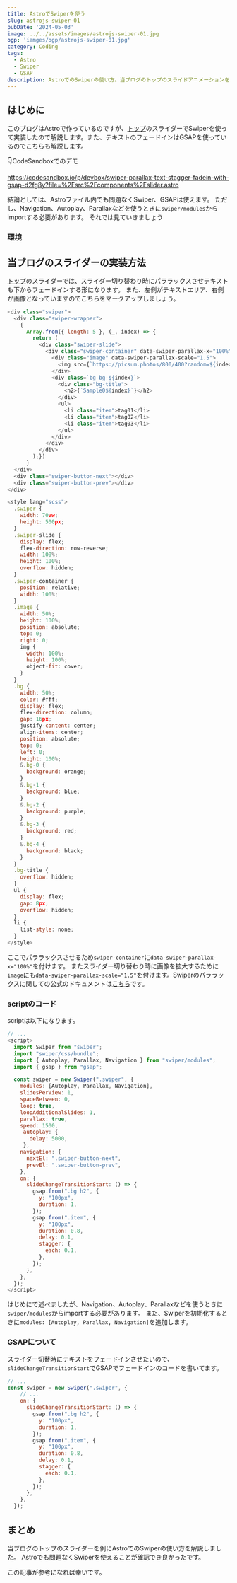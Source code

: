 ```yaml
---
title: AstroでSwiperを使う
slug: astrojs-swiper-01
pubDate: '2024-05-03'
image: ../../assets/images/astrojs-swiper-01.jpg
ogp: 'iamges/ogp/astrojs-swiper-01.jpg'
category: Coding
tags:
  - Astro
  - Swiper
  - GSAP
description: AstroでのSwiperの使い方。当ブログのトップのスライドアニメーションを解説します。
---
```


## はじめに

このブログはAstroで作っているのですが、[トップ](https://hypb.dev)のスライダーでSwiperを使って実装したので解説します。また、テキストのフェードインはGSAPを使っているのでこちらも解説します。

👇CodeSandboxでのデモ

https://codesandbox.io/p/devbox/swiper-parallax-text-stagger-fadein-with-gsap-d2fg8y?file=%2Fsrc%2Fcomponents%2Fslider.astro

結論としては、Astroファイル内でも問題なくSwiper、GSAPは使えます。
ただし、Navigation、Autoplay、Parallaxなどを使うときに`swiper/modules`からimportする必要があります。
それでは見ていきましょう

### 環境

<Note
  text="<ul>
          <li>Astro: 4.5.15</li>
          <li>Swiper: 11.1.1</li>
          <li>GSAP: 3.12.5</li>
          </ul>"/>

## 当ブログのスライダーの実装方法

[トップ](https://hypb.dev)のスライダーでは、スライダー切り替わり時にパララックスさせテキストも下からフェードインする形になります。
また、左側がテキストエリア、右側が画像となっていますのでこちらをマークアップしましょう。

```js title="slider.astro"
<div class="swiper">
  <div class="swiper-wrapper">
    {
      Array.from({ length: 5 }, (_, index) => {
        return (
          <div class="swiper-slide">
            <div class="swiper-container" data-swiper-parallax-x="100%">
              <div class="image" data-swiper-parallax-scale="1.5">
                <img src={`https://picsum.photos/800/400?random=${index}`} alt="" />
              </div>
              <div class=`bg bg-${index}`>
                <div class="bg-title">
                  <h2>{`Sample0${index}`}</h2>
                </div>
                <ul>
                  <li class="item">tag01</li>
                  <li class="item">tag02</li>
                  <li class="item">tag03</li>
                </ul>
              </div>
            </div>
          </div>
        );})
      }
  </div>
  <div class="swiper-button-next"></div>
  <div class="swiper-button-prev"></div>
</div>

<style lang="scss">
  .swiper {
    width: 70vw;
    height: 500px;
  }
  .swiper-slide {
    display: flex;
    flex-direction: row-reverse;
    width: 100%;
    height: 100%;
    overflow: hidden;
  }
  .swiper-container {
    position: relative;
    width: 100%;
  }
  .image {
    width: 50%;
    height: 100%;
    position: absolute;
    top: 0;
    right: 0;
    img {
      width: 100%;
      height: 100%;
      object-fit: cover;
    }
  }
  .bg {
    width: 50%;
    color: #fff;
    display: flex;
    flex-direction: column;
    gap: 16px;
    justify-content: center;
    align-items: center;
    position: absolute;
    top: 0;
    left: 0;
    height: 100%;
    &.bg-0 {
      background: orange;
    }
    &.bg-1 {
      background: blue;
    }
    &.bg-2 {
      background: purple;
    }
    &.bg-3 {
      background: red;
    }
    &.bg-4 {
      background: black;
    }
  }
  .bg-title {
    overflow: hidden;
  }
  ul {
    display: flex;
    gap: 8px;
    overflow: hidden;
  }
  li {
    list-style: none;
  }
</style>
```

ここでパララックスさせるため`swiper-container`に`data-swiper-parallax-x="100%"`を付けます。
またスライダー切り替わり時に画像を拡大するために`image`にも`data-swiper-parallax-scale="1.5"`を付けます。Swiperのパララックスに関しての公式のドキュメントは[こちら](https://swiperjs.com/swiper-api#parallax)です。

### scriptのコード

scriptは以下になります。

```js title="slider.astro"
// ...
<script>
  import Swiper from "swiper";
  import "swiper/css/bundle";
  import { Autoplay, Parallax, Navigation } from "swiper/modules";
  import { gsap } from "gsap";

  const swiper = new Swiper(".swiper", {
    modules: [Autoplay, Parallax, Navigation],
    slidesPerView: 1,
    spaceBetween: 0,
    loop: true,
    loopAdditionalSlides: 1,
    parallax: true,
    speed: 1500,
     autoplay: {
       delay: 5000,
     },
    navigation: {
      nextEl: ".swiper-button-next",
      prevEl: ".swiper-button-prev",
    },
    on: {
      slideChangeTransitionStart: () => {
        gsap.from(".bg h2", {
          y: "100px",
          duration: 1,
        });
        gsap.from(".item", {
          y: "100px",
          duration: 0.8,
          delay: 0.1,
          stagger: {
            each: 0.1,
          },
        });
      },
    },
  });
</script>
```

はじめにで述べましたが、Navigation、Autoplay、Parallaxなどを使うときに`swiper/modules`からimportする必要があります。
また、Swiperを初期化するときに`modules: [Autoplay, Parallax, Navigation]`を追加します。

### GSAPについて

スライダー切替時にテキストをフェードインさせたいので、`slideChangeTransitionStart`でGSAPでフェードインのコードを書いてます。

```js title="slider.astro"
// ...
const swiper = new Swiper(".swiper", {
    // ...
    on: {
      slideChangeTransitionStart: () => {
        gsap.from(".bg h2", {
          y: "100px",
          duration: 1,
        });
        gsap.from(".item", {
          y: "100px",
          duration: 0.8,
          delay: 0.1,
          stagger: {
            each: 0.1,
          },
        });
      },
    },
  });
```

## まとめ

当ブログのトップのスライダーを例にAstroでのSwiperの使い方を解説しました。
Astroでも問題なくSwiperを使えることが確認でき良かったです。

この記事が参考になれば幸いです。